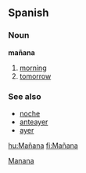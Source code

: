 == Spanish ==
=== Noun ===
'''mañana'''

# [[morning]]
# [[tomorrow]]

===See also===
*[[noche]]
*[[anteayer]]
*[[ayer]]

[[Category:English words spelled with diacritics or ligatures|Manana]]

[[hu:Mañana]]
[[fi:Mañana]]
